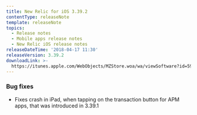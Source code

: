 ```yaml
---
title: New Relic for iOS 3.39.2
contentType: releaseNote
template: releaseNote
topics:
  - Release notes
  - Mobile apps release notes
  - New Relic iOS release notes
releaseDateTime: '2018-04-17 11:30'
releaseVersion: 3.39.2
downloadLink: >-
  https://itunes.apple.com/WebObjects/MZStore.woa/wa/viewSoftware?id=594038638&mt=8
---
```


### Bug fixes

* Fixes crash in iPad, when tapping on the transaction button for APM apps, that was introduced in 3.39.1
